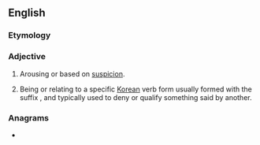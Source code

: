 ==English==

===Etymology===
{{suffix|en|suspect|ive}}

===Adjective===
{{en-adj|-}}

# Arousing or based on [[suspicion]].
# {{lb|en|linguistics|Korean language}} Being or relating to a specific [[Korean]] verb form usually formed with the suffix {{ko-inline|-지|-ji}}, and typically used to deny or qualify something said by another.

===Anagrams===
* {{anagrams|en|a=ceeipsstuv|susceptive}}